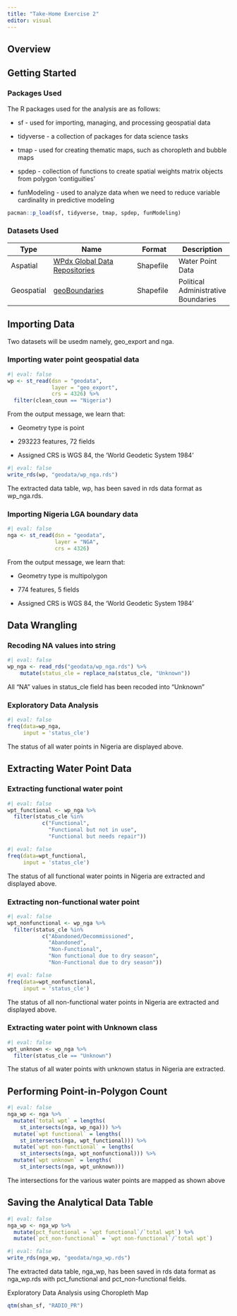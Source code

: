 ```yaml
---
title: "Take-Home Exercise 2"
editor: visual
---
```


## Overview

## Getting Started

### Packages Used

The R packages used for the analysis are as follows:

-   sf - used for importing, managing, and processing geospatial data

-   tidyverse - a collection of packages for data science tasks

-   tmap - used for creating thematic maps, such as choropleth and bubble maps

-   spdep - collection of functions to create spatial weights matrix objects from polygon 'contiguities'

-   funModeling - used to analyze data when we need to reduce variable cardinality in predictive modeling

```r
pacman::p_load(sf, tidyverse, tmap, spdep, funModeling)
```

### Datasets Used

| Type       | Name                                                                                                                         | Format    | Description                         |
|--------------|-----------------------------|--------------|--------------|
| Aspatial   | [WPdx Global Data Repositories](https://data.waterpointdata.org/dataset/Water-Point-Data-Exchange-Plus-WPdx-/eqje-vguj/data) | Shapefile | Water Point Data                    |
| Geospatial | [geoBoundaries](https://www.geoboundaries.org/)                                                                              | Shapefile | Political Administrative Boundaries |

## Importing Data

Two datasets will be usedm namely, geo_export and nga.

### Importing water point geospatial data

```r
#| eval: false
wp <- st_read(dsn = "geodata",
              layer = "geo_export",
              crs = 4326) %>%
  filter(clean_coun == "Nigeria")
```

From the output message, we learn that:

-   Geometry type is point

-   293223 features, 72 fields

-   Assigned CRS is WGS 84, the 'World Geodetic System 1984'

```r
#| eval: false
write_rds(wp, "geodata/wp_nga.rds")
```

The extracted data table, wp, has been saved in rds data format as wp_nga.rds.

### Importing Nigeria LGA boundary data

```r
#| eval: false
nga <- st_read(dsn = "geodata",
               layer = "NGA",
               crs = 4326)
```

From the output message, we learn that:

-   Geometry type is multipolygon

-   774 features, 5 fields

-   Assigned CRS is WGS 84, the 'World Geodetic System 1984'

## Data Wrangling

### Recoding NA values into string

```r
#| eval: false
wp_nga <- read_rds("geodata/wp_nga.rds") %>%
    mutate(status_cle = replace_na(status_cle, "Unknown"))
```

All "NA" values in status_cle field has been recoded into "Unknown"

### Exploratory Data Analysis

```r
#| eval: false
freq(data=wp_nga, 
     input = 'status_cle')
```

The status of all water points in Nigeria are displayed above.

## Extracting Water Point Data

### Extracting functional water point

```r
#| eval: false
wpt_functional <- wp_nga %>%
  filter(status_cle %in%
           c("Functional", 
             "Functional but not in use",
             "Functional but needs repair"))
```

```r
#| eval: false
freq(data=wpt_functional, 
     input = 'status_cle')
```

The status of all functional water points in Nigeria are extracted and displayed above.

### Extracting non-functional water point

```r
#| eval: false
wpt_nonfunctional <- wp_nga %>%
  filter(status_cle %in%
           c("Abandoned/Decommissioned", 
             "Abandoned",
             "Non-Functional",
             "Non functional due to dry season",
             "Non-Functional due to dry season"))
```

```r
#| eval: false
freq(data=wpt_nonfunctional, 
     input = 'status_cle')
```

The status of all non-functional water points in Nigeria are extracted and displayed above.

### Extracting water point with Unknown class

```r
#| eval: false
wpt_unknown <- wp_nga %>%
  filter(status_cle == "Unknown")
```

The status of all water points with unknown status in Nigeria are extracted.

## Performing Point-in-Polygon Count

```r
#| eval: false
nga_wp <- nga %>% 
  mutate(`total wpt` = lengths(
    st_intersects(nga, wp_nga))) %>%
  mutate(`wpt functional` = lengths(
    st_intersects(nga, wpt_functional))) %>%
  mutate(`wpt non-functional` = lengths(
    st_intersects(nga, wpt_nonfunctional))) %>%
  mutate(`wpt unknown` = lengths(
    st_intersects(nga, wpt_unknown)))
```

The intersections for the various water points are mapped as shown above

## Saving the Analytical Data Table

```r
#| eval: false
nga_wp <- nga_wp %>%
  mutate(pct_functional = `wpt functional`/`total wpt`) %>%
  mutate(`pct_non-functional` = `wpt non-functional`/`total wpt`)
```

```r
#| eval: false
write_rds(nga_wp, "geodata/nga_wp.rds")
```

The extracted data table, nga_wp, has been saved in rds data format as nga_wp.rds with pct_functional and pct_non-functional fields.

Exploratory Data Analysis using Choropleth Map

```r
qtm(shan_sf, "RADIO_PR")
```
